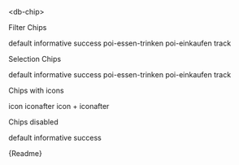 

<Meta title="04-Data-Display/Chip/Intro" />

<db-headline variant="1">&lt;db-chip&gt;</db-headline>

<db-headline>Filter Chips</db-headline>

<Canvas>
  <db-chip interactiontype="filter">default</db-chip>
  <db-chip interactiontype="filter" variant="informative">
    informative
  </db-chip>
  <db-chip interactiontype="filter" variant="success">
    success
  </db-chip>
  <db-chip interactiontype="filter" variant="poi-essen-trinken">
    poi-essen-trinken
  </db-chip>
  <db-chip interactiontype="filter" variant="poi-einkaufen" selected>
    poi-einkaufen
  </db-chip>
  <db-chip interactiontype="filter" variant="track">
    track
  </db-chip>
</Canvas>

<db-headline>Selection Chips</db-headline>

<Canvas>
  <db-chip>default</db-chip>
  <db-chip variant="informative">informative</db-chip>
  <db-chip variant="success">success</db-chip>
  <db-chip variant="poi-essen-trinken" selected>poi-essen-trinken</db-chip>
  <db-chip variant="poi-einkaufen">poi-einkaufen</db-chip>
  <db-chip variant="track">track</db-chip>
</Canvas>

<db-headline>Chips with icons</db-headline>

<Canvas>
  <db-chip interactiontype="filter" icon="account">icon</db-chip>
  <db-chip interactiontype="filter" iconafter="account">iconafter</db-chip>
  <db-chip interactiontype="filter" icon="account" iconafter="account">
    icon + iconafter
  </db-chip>
</Canvas>

<db-headline>Chips disabled</db-headline>

<Canvas>
  <db-chip interactiontype="filter">default</db-chip>
  <db-chip interactiontype="filter" variant="informative" disabled>
    informative
  </db-chip>
  <db-chip interactiontype="filter" variant="success">
    success
  </db-chip>
</Canvas>

<Markdown>{Readme}</Markdown>
